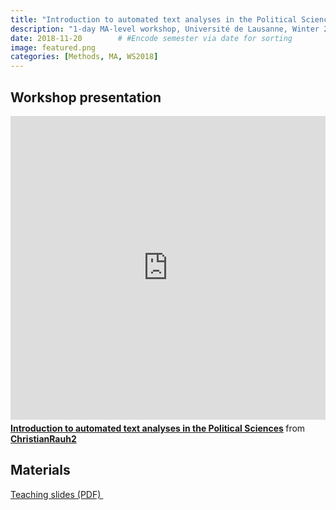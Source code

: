 ```yaml
---
title: "Introduction to automated text analyses in the Political Sciences"
description: "1-day MA-level workshop, Université de Lausanne, Winter 2018"
date: 2018-11-20        # #Encode semester via date for sorting
image: featured.png
categories: [Methods, MA, WS2018]
---
```


## Workshop presentation

  <iframe src="https://www.slideshare.net/slideshow/embed_code/key/x7HO1FH8IVVwB5?startSlide=1" width="597" height="486" frameborder="0" marginwidth="0" marginheight="0" scrolling="no" style="border: var(--border-1) solid #CCC; border-width:1px; margin-bottom:5px;max-width: 100%;" allowfullscreen></iframe>
  <div style="margin-bottom:5px"><strong>
  <a href="https://www.slideshare.net/slideshow/introduction-to-automated-text-analyses-in-the-political-sciences/123388277" title="Introduction to automated text analyses in the Political Sciences" target="_blank">Introduction to automated text analyses in the Political Sciences</a>
  </strong> from <strong>
  <a href="https://de.slideshare.net/ChristianRauh2" target="_blank">ChristianRauh2</a>
  </strong></div>


## Materials

<a class="btn btn-primary" href="./slides.pdf" download>
  <i class="fa-solid fa-person-chalkboard"></i> Teaching slides (PDF)
</a>&nbsp;&nbsp;&nbsp;

<!-- <a class="btn btn-primary" href="./syllabus.pdf" download> -->
<!--   <i class="fa-solid fa-scroll"></i> Syllabus (PDF) -->
<!-- </a>&nbsp;&nbsp;&nbsp; -->
<!-- <a class="btn btn-primary" href="https://youtube.com/playlist?list=PL6rqiIXWuNAetGhWOV1pSA2AyZfPn47Gz&feature=shared"> -->
<!--   <i class="fa-brands fa-youtube"></i> Lecture videos -->
<!-- </a>&nbsp;&nbsp;&nbsp; -->
<!-- <a class="btn btn-primary" href="./evaluation.pdf" download> -->
<!--   <i class="fa-solid fa-magnifying-glass"></i> Evaluation (PDF) -->
<!-- </a>&nbsp;&nbsp;&nbsp; -->


